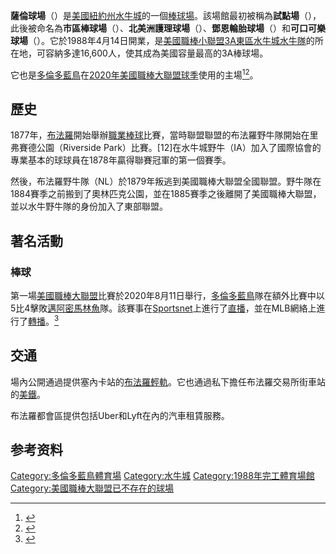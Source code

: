 {{Expand language|1=en|time=2021-01-22T15:49:49+00:00}}
{{Infobox venue
| stadium_name = 薩倫球場
| nickname = ''"[[詹姆斯·D·格里芬|吉米]]建築"''
| logo_image = <!-- 檔案不存在 Sahlen Field logo.png ，可從英文維基百科取得 -->
| logo_size = 150
| image = 
| image_size = 295
| caption = 場館景觀
}}

'''薩倫球場'''（{{lang-en|Sahlen Field}}）是[[美國|美國]][[紐約州|紐約州]][[水牛城|水牛城]]的一個[[棒球場|棒球場]]。該場館最初被稱為'''試點場'''（{{lang|en|Pilot Field}}），此後被命名為'''市區棒球場'''（{{lang|en|Downtown Ballpark}}）、'''北美洲護理球場'''（{{lang|en|North AmeriCare Park}}）、'''鄧恩輪胎球場'''（{{lang|en|Dunn Tire Park}}）和'''可口可樂球場'''（{{lang|en|Coca-Cola Field}}）。它於1988年4月14日開業，是[[美國職棒小聯盟|美國職棒小聯盟]][[3A東區|3A東區]][[水牛城水牛隊|水牛城水牛隊]]的所在地，可容納多達16,600人，使其成為美國容量最高的3A棒球場。

它也是[[多倫多藍鳥|多倫多藍鳥]]在[[2020年美國職棒大聯盟球季|2020年美國職棒大聯盟球季]]使用的主場<ref>{{cite news |last1=Vera |first1=Amir |last2=Ly |first2=Laura |last3=De La Fuente |first3=Homero |title=Canada denies Toronto Blue Jays' request to play home games due to pandemic |url=https://www.cnn.com/2020/07/18/us/canada-mlb-blue-jays-denied-spt-trnd/index.html |work=CNN |date=2020-07-18 |accessdate=2021-01-22 |archive-date=2021-01-29 |archive-url=https://web.archive.org/web/20210129065518/https://www.cnn.com/2020/07/18/us/canada-mlb-blue-jays-denied-spt-trnd/index.html |dead-url=no }}</ref><ref>{{cite web |last1=Davidi |first1=Shi |title=Blue Jays to play majority of home games at Buffalo's Sahlen Field |url=https://www.sportsnet.ca/baseball/mlb/blue-jays-play-home-games-buffalos-sahlen-field/ |website=Sportsnet.ca |date=2020-07-24 |access-date=2021-01-22 |archive-date=2021-01-27 |archive-url=https://web.archive.org/web/20210127135148/https://www.sportsnet.ca/baseball/mlb/blue-jays-play-home-games-buffalos-sahlen-field/ |dead-url=no }}</ref>。

== 歷史 ==
1877年，[[布法羅|布法羅]]開始舉辦[[職業棒球|職業棒球]]比賽，當時聯盟聯盟的布法羅野牛隊開始在里弗賽德公園（Riverside Park）比賽。[12]在水牛城野牛（IA）加入了國際協會的專業基本的球球員在1878年贏得聯賽冠軍的第一個賽季。

然後，布法羅野牛隊（NL）於1879年叛逃到美國職棒大聯盟全國聯盟。野牛隊在1884賽季之前搬到了奧林匹克公園，並在1885賽季之後離開了美國職棒大聯盟，並以水牛野牛隊的身份加入了東部聯盟。

==著名活動==

===棒球===
第一場[[美國職棒大聯盟|美國職棒大聯盟]]比賽於2020年8月11日舉行，[[多倫多藍鳥|多倫多藍鳥]]隊在額外比賽中以5比4擊敗[[邁阿密馬林魚|邁阿密馬林魚]]隊。該賽事在[[Sportsnet|Sportsnet]]上進行了[[直播|直播]]，並在MLB網絡上進行了[[轉播|轉播]]。<ref>{{cite web |last1=Davidi |first1=Shi |title=Blue Jays christen Buffalo home with walk-off win over Marlins |url=https://www.sportsnet.ca/baseball/mlb/blue-jays-christen-buffalo-home-walk-off-win-marlins/ |website=Sportsnet.ca |date=August 11, 2020 |access-date=2021-02-12 |archive-date=2020-09-30 |archive-url=https://web.archive.org/web/20200930162531/https://www.sportsnet.ca/baseball/mlb/blue-jays-christen-buffalo-home-walk-off-win-marlins/ |dead-url=no }}</ref>

== 交通 ==

場內公開通過提供塞內卡站的[[布法羅輕軌|布法羅輕軌]]。它也通過私下擔任布法羅交易所街車站的[[美鐵|美鐵]]。

布法羅都會區提供包括Uber和Lyft在內的汽車租賃服務。

==参考资料==
{{commonscat|Toronto Blue Jays}}
{{Reflist}}

{{多倫多藍鳥}}
{{DEFAULTSORT:Toronto Blue Jays}}
[[Category:多倫多藍鳥體育場|Category:多倫多藍鳥體育場]]
[[Category:水牛城|Category:水牛城]]
[[Category:1988年完工體育場館|Category:1988年完工體育場館]]
[[Category:美國職棒大聯盟已不存在的球場|Category:美國職棒大聯盟已不存在的球場]]